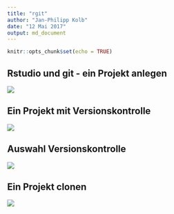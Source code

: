 ```yaml
---
title: "rgit"
author: "Jan-Philipp Kolb"
date: "12 Mai 2017"
output: md_document
---
```


```r
knitr::opts_chunk$set(echo = TRUE)
```

## Rstudio und git - ein Projekt anlegen

![](https://github.com/Japhilko/RInterfaces/raw/master/slides/figure/NeuesProjekt.png)


## Ein Projekt mit Versionskontrolle

![](https://raw.githubusercontent.com/Japhilko/RInterfaces/master/slides/figure/VersionControl.PNG)


## Auswahl Versionskontrolle

![](https://raw.githubusercontent.com/Japhilko/RInterfaces/master/slides/figure/gitSVN.PNG)


## Ein Projekt clonen

![](https://raw.githubusercontent.com/Japhilko/RInterfaces/master/slides/figure/CloneProject.PNG)
